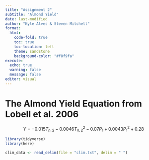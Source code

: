 ```yaml
---
title: "Assignment 2"
subtitle: "Almond Yield"
date: last-modified
author: "Kyle Alves & Steven Mitchell"
format: 
  html:
    code-fold: true
    toc: true
    toc-location: left
    theme: sandstone
    background-color: "#f8f9fa"
execute:
  echo: true
  warning: false
  message: false
editor: visual
---
```


# The Almond Yield Equation from Lobell et al. 2006

$$
Y = -0.015T_{n,2} - 0.0046T^{2}_{n,2} - 0.07P_{1} + 0.0043P^{2}_{1} + 0.28
$$

```r
library(tidyverse)
library(here)
```

```r
clim_data <- read_delim(file = "clim.txt", delim = " ")
```
